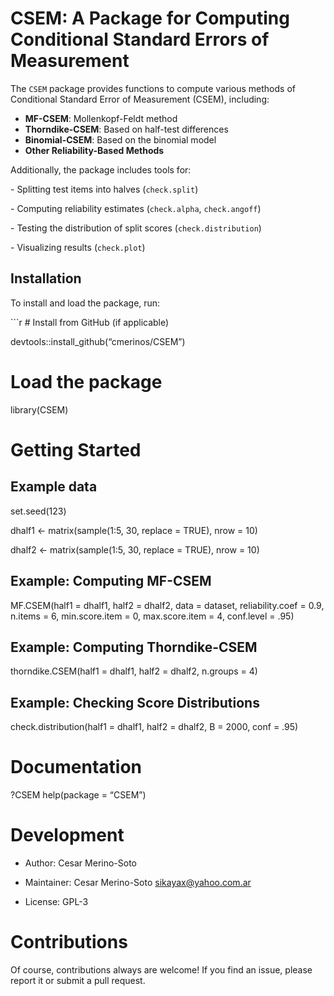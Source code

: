 # CSEM: A Package for Computing Conditional Standard Errors of Measurement

The `CSEM` package provides functions to compute various methods of Conditional Standard Error of Measurement (CSEM), including:

-   **MF-CSEM**: Mollenkopf-Feldt method
-   **Thorndike-CSEM**: Based on half-test differences
-   **Binomial-CSEM**: Based on the binomial model
-   **Other Reliability-Based Methods**

Additionally, the package includes tools for:

\- Splitting test items into halves (`check.split`)

\- Computing reliability estimates (`check.alpha`, `check.angoff`)

\- Testing the distribution of split scores (`check.distribution`)

\- Visualizing results (`check.plot`)

## Installation

To install and load the package, run:

\`\`\`r \# Install from GitHub (if applicable)

devtools::install_github("cmerinos/CSEM")

# Load the package

library(CSEM)

# Getting Started

## Example data

set.seed(123)

dhalf1 \<- matrix(sample(1:5, 30, replace = TRUE), nrow = 10)

dhalf2 \<- matrix(sample(1:5, 30, replace = TRUE), nrow = 10)

## Example: Computing MF-CSEM

MF.CSEM(half1 = dhalf1, half2 = dhalf2, data = dataset, reliability.coef = 0.9, n.items = 6, min.score.item = 0, max.score.item = 4, conf.level = .95)

## Example: Computing Thorndike-CSEM {#sec-example-computing-thorndike-csem}

thorndike.CSEM(half1 = dhalf1, half2 = dhalf2, n.groups = 4)

## Example: Checking Score Distributions

check.distribution(half1 = dhalf1, half2 = dhalf2, B = 2000, conf = .95)

# Documentation

?CSEM help(package = "CSEM")

# Development

-   Author: Cesar Merino-Soto

-   Maintainer: Cesar Merino-Soto [sikayax\@yahoo.com.ar](mailto:sikayax@yahoo.com.ar){.email}

-   License: GPL-3

# Contributions

Of course, contributions always are welcome! If you find an issue, please report it or submit a pull request.

